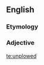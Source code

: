 ==English==

===Etymology===
{{prefix|un|plowed}}

===Adjective===
{{en-adj}}

{{alternative spelling of|[[unploughed]]}}

[[te:unplowed]]